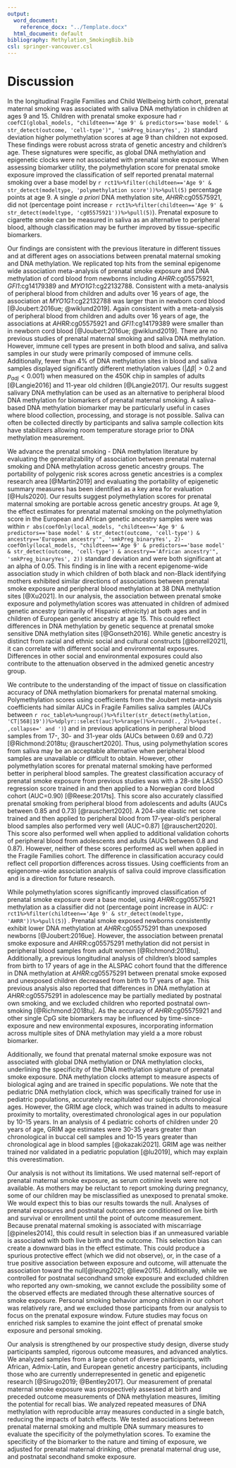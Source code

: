 ```yaml
---
output:
  word_document: 
    reference_docx: "../Template.docx"
  html_document: default
bibliography: Methylation_SmokingBib.bib
csl: springer-vancouver.csl
---
```


# Discussion

In the longitudinal Fragile Families and Child Wellbeing birth cohort, prenatal maternal smoking was associated with saliva DNA methylation in children at ages 9 and 15. Children with prenatal smoke exposure had `r coefCI(global_models, "childteen=='Age 9' & predictors=='base model' & str_detect(outcome, 'cell-type')", 'smkPreg_binaryYes', 2)` standard deviation higher polymethylation scores at age 9 than children not exposed. These findings were robust across strata of genetic ancestry and children's age. These signatures were specific, as global DNA methylation and epigenetic clocks were not associated with prenatal smoke exposure. When assessing biomarker utility, the polymethylation score for prenatal smoke exposure improved the classification of self reported prenatal maternal smoking over a base model by `r rct1%>%filter(childteen=='Age 9' & str_detect(modeltype, 'polymethylation score'))%>%pull(5)` percentage points at age 9. A single *a priori* DNA methylation site, *AHRR*:cg05575921, did not (percentage point increase `r rct1%>%filter(childteen=='Age 9' & str_detect(modeltype, 'cg05575921'))%>%pull(5)`). Prenatal exposure to cigarette smoke can be measured in saliva as an alternative to peripheral blood, although classification may be further improved by tissue-specific biomarkers.

Our findings are consistent with the previous literature in different tissues and at different ages on associations between prenatal maternal smoking and DNA methylation. We replicated top hits from the seminal epigenome wide association meta-analysis of prenatal smoke exposure and DNA methylation of cord blood from newborns including *AHRR*:cg05575921, *GFl1*:cg14179389 and *MYO1G1*:cg22132788. Consistent with a meta-analysis of peripheral blood from children and adults over 16 years of age, the association at *MYO1G1*:cg22132788 was larger than in newborn cord blood [@Joubert:2016ue; @wiklund2019]. Again consistent with a meta-analysis of peripheral blood from children and adults over 16 years of age, the associations at *AHRR*:cg05575921 and *GFl1*:cg14179389 were smaller than in newborn cord blood [@Joubert:2016ue; @wiklund2019]. There are no previous studies of prenatal maternal smoking and saliva DNA methylation. However, immune cell types are present in both blood and saliva, and saliva samples in our study were primarily composed of immune cells. Additionally, fewer than 4% of DNA methylation sites in blood and saliva samples displayed significantly different methylation values ($|\Delta \beta| >0.2$ and $p_{adj}< 0.001$) when measured on the 450K chip in samples of adults [@Langie2016] and 11-year old children [@Langie2017]. Our results suggest salivary DNA methylation can be used as an alternative to peripheral blood DNA methylation for biomarkers of prenatal maternal smoking. A saliva-based DNA methylation biomarker may be particularly useful in cases where blood collection, processing, and storage is not possible. Saliva can often be collected directly by participants and saliva sample collection kits have stabilizers allowing room temperature storage prior to DNA methylation measurement.

We advance the prenatal smoking - DNA methylation literature by evaluating the generalizability of association between prenatal maternal smoking and DNA methylation across genetic ancestry groups. The portability of polygenic risk scores across genetic ancestries is a complex research area [@Martin2019] and evaluating the portability of epigenetic summary measures has been identified as a key area for evaluation [@Huls2020]. Our results suggest polymethylation scores for prenatal maternal smoking are portable across genetic ancestry groups. At age 9, the effect estimates for prenatal maternal smoking on the polymethylation score in the  European and African genetic ancestry samples were was within `r abs(coefOnly(local_models, "childteen=='Age 9' & predictors=='base model' & str_detect(outcome, 'cell-type') & ancestry=='European ancestry'", 'smkPreg_binaryYes', 2)-coefOnly(local_models, "childteen=='Age 9' & predictors=='base model' & str_detect(outcome, 'cell-type') & ancestry=='African ancestry'", 'smkPreg_binaryYes', 2))` standard deviation and were both significant at an alpha of 0.05. This finding is in line with a recent epigenome-wide association study in which children of both black and non-Black identifying mothers exhibited similar directions of associations between prenatal smoke exposure and peripheral blood methylation at 38 DNA methylation sites [@Xu2021]. In our analysis, the association between prenatal smoke exposure and polymethylation scores was attenuated in children of admixed genetic ancestry (primarily of Hispanic ethnicity) at both ages and in children of European genetic ancestry at age 15. This could reflect differences in DNA methylation by genetic sequence at prenatal smoke sensitive DNA methylation sites [@Gonseth2016]. While genetic ancestry is distinct from racial and ethnic social and cultural constructs [@borrell2021], it can correlate with different social and environmental exposures. Differences in other social and environmental exposures could also contribute to the attenuation observed in the admixed genetic ancestry group.

We contribute to the understanding of the impact of tissue on classification accuracy of DNA methylation biomarkers for prenatal maternal smoking. Polymethylation scores using coefficients from the Joubert meta-analysis coefficients had similar AUCs in Fragile Families saliva samples (AUCs between `r roc_table%>%ungroup()%>%filter(str_detect(methylation, 'CT|568|19'))%>%dplyr::select(auc)%>%range()%>%round(., 2)%>%paste(. ,collapse=' and ')`) and in previous applications in peripheral blood samples from 17-, 30- and 31-year olds (AUCs between 0.69 and 0.72) [@Richmond:2018tu; @rauschert2020]. Thus, using polymethylation scores from saliva may be an acceptable alternative when peripheral blood samples are unavailable or difficult to obtain. However, other polymethylation scores for prenatal maternal smoking have performed better in peripheral blood samples. The greatest classification accuracy of prenatal smoke exposure from previous studies was with a 28-site LASSO regression score trained in and then applied to a Norwegian cord blood cohort (AUC=0.90) [@Reese:2017ts]. This score also accurately classified prenatal smoking from peripheral blood from adolescents and adults (AUCs between 0.85 and 0.73) [@rauschert2020]. A 204-site elastic net score trained and then applied to peripheral blood from 17-year-old's peripheral blood samples also performed very well (AUC=0.87) [@rauschert2020]. This score also performed well when applied to additional validation cohorts of peripheral blood from adolescents and adults (AUCs between 0.8 and 0.87). However, neither of these scores performed as well when applied in the Fragile Families cohort. The difference in classification accuracy could reflect cell proportion differences across tissues. Using coefficients from an epigenome-wide association analysis of saliva could improve classification and is a direction for future research. 

While polymethylation scores significantly improved classification of prenatal smoke exposure over a base model, using *AHRR*:cgg05575921 methylation as a classifier did not (percentage point increase in AUC: `r rct1%>%filter(childteen=='Age 9' & str_detect(modeltype, 'AHRR'))%>%pull(5)`) . Prenatal smoke exposed newborns consistently exhibit lower DNA methylation at *AHRR*:cg05575291 than unexposed newborns [@Joubert:2016ue]. However, the association between prenatal smoke exposure and *AHRR*:cg05575291 methylation did not persist in peripheral blood samples from adult women [@Richmond:2018tu]. Additionally, a previous longitudinal analysis of children's blood samples from birth to 17 years of age in the ALSPAC cohort found that the difference in DNA methylation at *AHRR*:cg05575291 between prenatal smoke exposed and unexposed children decreased from birth to 17 years of age. This previous analysis also reported that differences in DNA methylation at *AHRR*:cg05575291 in adolescence may be partially mediated by postnatal own smoking, and we excluded children who reported postnatal own-smoking [@Richmond:2018tu]. As the accuracy of *AHRR*:cg05575921 and other single CpG site biomarkers may be influenced by time-since-exposure and new environmental exposures, incorporating information across multiple sites of DNA methylation may yield a a more robust biomarker.

Additionally, we found that prenatal maternal smoke exposure was not associated with global DNA methylation or DNA methylation clocks, underlining the specificity of the DNA methylation signature of prenatal smoke exposure. DNA methylation clocks attempt to measure aspects of biological aging and are trained in specific populations. We note that the pediatric DNA methylation clock, which was specifically trained for use in pediatric populations, accurately recapitulated our subjects chronological ages. However, the GRIM age clock, which was trained in adults to measure proximity to mortality, overestimated chronological ages in our population by 10-15 years. In an analysis of 4 pediatric cohorts of children under 20 years of age, GRIM age estimates were 30-35 years greater than chronological in buccal cell samples and 10-15 years greater than chronological age in blood samples [@okazaki2021]. GRIM age was neither trained nor validated in a pediatric population [@lu2019], which may explain this overestimation.

Our analysis is not without its limitations. We used maternal self-report of prenatal maternal smoke exposure, as serum cotinine levels were not available. As mothers may be reluctant to report smoking during pregnancy, some of our children may be misclassified as unexposed to prenatal smoke. We would expect this to bias our results towards the null. Analyses of prenatal exposures and postnatal outcomes are conditioned on live birth and survival or enrollment until the point of outcome measurement. Because prenatal maternal smoking is associated with miscarriage [@pineles2014], this could result in selection bias if an unmeasured variable is associated with both live birth and the outcome. This selection bias can create a downward bias in the effect estimate. This could produce a spurious protective effect (which we did not observe), or, in the case of a true positive association between exposure and outcome, will attenuate the association toward the null[@leung2021; @liew2015]. Additionally, while we controlled for postnatal secondhand smoke exposure and excluded children who reported any own-smoking, we cannot exclude the possibility some of the observed effects are mediated through these alternative sources of smoke exposure. Personal smoking behavior among children in our cohort was relatively rare, and we excluded those participants from our analysis to focus on the prenatal exposure window. Future studies may focus on enriched risk samples to examine the joint effect of prenatal smoke exposure and personal smoking.

Our analysis is strengthened by our prospective study design, diverse study participants sampled, rigorous outcome measures, and advanced analytics. We analyzed samples from a large cohort of diverse participants, with African, Admix-Latin, and European genetic ancestry participants, including those who are currently underrepresented in genetic and epigenetic research [@Sirugo2019; @Bentley2017]. Our measurement of prenatal maternal smoke exposure was prospectively assessed at birth and preceded outcome measurements of DNA methylation measures, limiting the potential for recall bias. We analyzed repeated measures of DNA methylation with reproducible array measures conducted in a single batch, reducing the impacts of batch effects. We tested associations between prenatal maternal smoking and multiple DNA summary measures to evaluate the specificity of the polymethylation scores. To examine the specificity of the biomarker to the nature and timing of exposure, we adjusted for prenatal maternal drinking, other prenatal maternal drug use, and postnatal secondhand smoke exposure.
